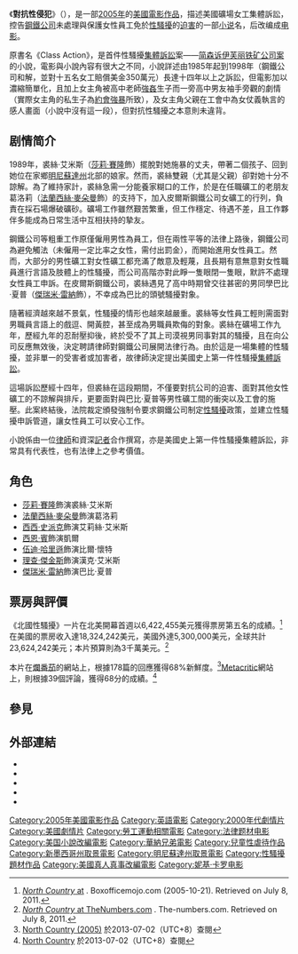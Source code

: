 {{noteTA
|G1=Movie
|T=zh-hk:對抗性侵犯;zh-tw:北國性騷擾;
|1=zh-hk:對抗性侵犯;zh-tw:北國性騷擾;
}}
{{Infobox Film
| name           = 對抗性侵犯
| original_name  = {{lang|en|''North Country''}}
| hk_name        = 對抗性侵犯
| tw_name        = 北國性騷擾
| cn_name        = 决不让步
| image          = North Country.jpg
| image_size     = 
| caption        = 《北國性騷擾》電影海報
| director       = [[妮琪·卡羅|妮琪·卡羅]]
| producer       = 那拿·格林渥
| writer         = '''電影劇本：'''<br />麥可·西茲曼<P>'''小說：'''<br />凱蕾拉·賓罕<br />勞拉·李迪</P>
| narrator       = 
| starring       = [[莎莉·賽隆|莎莉·賽隆]]<br />[[法蘭西絲·麥朵曼|法蘭西絲·麥朵曼]]<br />[[西西·史派克|西西·史派克]]<br />[[西恩·賓|西恩·賓]]<br />[[伍迪·哈里遜|伍迪·哈里遜]]<br />[[理查·傑金斯|理查·傑金斯]]
| music          = [[古斯塔沃·桑塔歐拉拉|古斯塔沃·桑塔歐拉拉]]
| cinematography = 克里斯·曼吉斯
| editing        = 大衛·考遜
| distributor    = [[華納兄弟|華納兄弟]]
| released       = {{USA}} 2005年10月21日<br />{{HKG}} 2006年2月9日<br />{{TWN}} 2006年3月10日
| runtime        = 126分鐘 
| country        = {{USA}}
| language       = [[英語|英語]]
| budget         = 約30,000,000[[美元|美元]]
| gross          = 18,324,242美元（美國）<br>25,224,242美元（世界）
| preceded_by    = 
| followed_by    = 
| website        = 
| amg_id         = 
| imdb_id        = 0395972
}}
《'''對抗性侵犯'''》（{{lang-en|''North Country''}}），是一部[[2005年電影|2005年]]的[[美國|美國]][[電影|電影作品]]，描述美國礦場女工集體訴訟，控告[[鋼鐵公司|鋼鐵公司]]未處理與保護女性員工免於[[性騷擾|性騷擾]]的[[迫害|迫害]]的一部[[小说|小说]]名，后改编成[[电影|电影]]。

原書名《Class Action》，是首件性騷擾[[集体诉讼|集體訴訟]]案——[[简森诉伊芙丽铁矿公司案|简森诉伊芙丽铁矿公司案]]的小說，電影與小說內容有很大之不同，小說詳述由1985年起到1998年（鋼鐵公司和解，並對十五名女工賠償美金350萬元）長達十四年以上之訴訟，但電影加以濃縮簡單化，且加上女主角被高中老師[[強姦|強姦]]生子而一旁高中男友袖手旁觀的劇情（實際女主角的私生子為[[家庭暴力#家庭性暴力|約會強暴]]所致），及女主角父親在工會中為女仗義執言的感人畫面（小說中沒有這一段），但對抗性騷擾之本意則未違背。

== 剧情简介 ==

1989年，裘絲·艾米斯（[[莎莉·賽隆|莎莉·賽隆]]飾）擺脫對她施暴的丈夫，帶著二個孩子、回到她位在家鄉[[明尼蘇達州|明尼蘇達州]]北部的娘家。然而，裘絲雙親（尤其是父親）卻對她十分不諒解。為了維持家計，裘絲急需一分能養家糊口的工作，於是在任職礦工的老朋友葛洛莉（[[法蘭西絲·麥朵曼|法蘭西絲·麥朵曼]]飾）的支持下，加入皮爾斯鋼鐵公司女礦工的行列，負責在採石場爆破礦砂。礦場工作雖然艱苦繁重，但工作穩定、待遇不差，且工作夥伴多能成為日常生活中互相扶持的摯友。

鋼鐵公司等粗重工作原僅僱用男性為員工，但在兩性平等的法律上路後，鋼鐵公司為避免觸法（未僱用一定比率之女性，需付出罰金），而開始進用女性員工。然而，大部分的男性礦工對女性礦工都充滿了敵意及輕蔑，且長期有意無意對女性職員進行言語及肢體上的性騷擾，而公司高階亦對此睜一隻眼閉一隻眼，默許不處理女性員工申訴。在皮爾斯鋼鐵公司，裘絲遇見了高中時期曾交往甚密的男同學巴比·夏普（[[傑瑞米·雷納|傑瑞米·雷納]]飾），不幸成為巴比的頭號騷擾對象。

隨著經濟越來越不景氣，性騷擾的情形也越來越嚴重。裘絲等女性員工輕則需面對男職員言語上的戲逗、開黃腔，甚至成為男職員欺侮的對象。裘絲在礦場工作九年，歷經九年的忍耐壓抑後，終於受不了其上司漠視男同事對其的騷擾，且在向公司反應無效後，決定聘請律師對鋼鐵公司展開法律行為。由於這是一場集體的性騷擾，並非單一的受害者或加害者，故律師決定提出美國史上第一件性騷擾[[集体诉讼|集體訴訟]]。

這場訴訟歷經十四年，但裘絲在這段期間，不僅要對抗公司的迫害、面對其他女性礦工的不諒解與排斥，更要面對與巴比·夏普等男性礦工間的衝突以及工會的施壓。此案終結後，法院裁定頒發強制令要求鋼鐵公司制定[[性騷擾|性騷擾]]政策，並建立性騷擾申訴管道，讓女性員工可以安心工作。

小說係由一位[[律師|律師]]和資深[[記者|記者]]合作撰寫，亦是美國史上第一件性騷擾集體訴訟，非常具有代表性，也有法律上之參考價值。

== 角色 ==
* [[莎莉·賽隆|莎莉·賽隆]]飾演裘絲·艾米斯
* [[法蘭西絲·麥朵曼|法蘭西絲·麥朵曼]]飾演葛洛莉
* [[西西·史派克|西西·史派克]]飾演艾莉絲·艾米斯
* [[西恩·賓|西恩·賓]]飾演凱爾
* [[伍迪·哈里遜|伍迪·哈里遜]]飾演比爾·懷特
* [[理察·詹金斯|理查·傑金斯]]飾演漢克·艾米斯
* [[傑瑞米·雷納|傑瑞米·雷納]]飾演巴比·夏普

== 票房與評價 ==
《北國性騷擾》一片在北美開幕首週以6,422,455美元獲得票房第五名的成績。<ref>[http://www.boxofficemojo.com/movies/?page=weekend&id=northcountry.htm ''North Country'' at] {{Wayback|url=http://www.boxofficemojo.com/movies/?page=weekend&id=northcountry.htm |date=20180702204436 }}. Boxofficemojo.com (2005-10-21). Retrieved on July 8, 2011.</ref>在美國的票房收入達18,324,242美元，美國外達5,300,000美元，全球共計23,624,242美元；本片預算則為3千萬美元。<ref>[http://www.the-numbers.com/movies/2005/NRTHC.php ''North Country'' at TheNumbers.com] {{Wayback|url=http://www.the-numbers.com/movies/2005/NRTHC.php |date=20131227172933 }}. The-numbers.com. Retrieved on July 8, 2011.</ref>

本片在[[爛番茄|爛番茄]]的網站上，根據178篇的回應獲得68%新鮮度。<ref>[http://www.rottentomatoes.com/m/north_country/ North Country (2005)] {{Wayback|url=http://www.rottentomatoes.com/m/north_country/ |date=20210311030901 }}於2013-07-02（UTC+8）查閱</ref>[[Metacritic|Metacritic]]網站上，則根據39個評論，獲得68分的成績。<ref>[http://www.metacritic.com/movie/north-country/ North Country] {{Wayback|url=http://www.metacritic.com/movie/north-country/ |date=20201204110714 }}於2013-07-02（UTC+8）查閱</ref>

== 參見 ==
{{reflist}}

== 外部連結 ==
* {{imdb title|id=0395972}}
* {{rotten-tomatoes|id=north_country}}
* {{metacritic film|id=northcountry}}
* {{mojo title|id=northcountry}}
* {{allmovie title|314926}}

{{Niki Caro}}
{{DEFAULTSORT:North Country}}
[[Category:2005年美國電影作品|Category:2005年美國電影作品]]
[[Category:英語電影|Category:英語電影]]
[[Category:2000年代劇情片|Category:2000年代劇情片]]
[[Category:美國劇情片|Category:美國劇情片]]
[[Category:勞工運動相關電影|Category:勞工運動相關電影]]
[[Category:法律题材电影|Category:法律题材电影]]
[[Category:美国小說改編電影|Category:美国小說改編電影]]
[[Category:華納兄弟電影|Category:華納兄弟電影]]
[[Category:兒童性虐待作品|Category:兒童性虐待作品]]
[[Category:新墨西哥州取景電影|Category:新墨西哥州取景電影]]
[[Category:明尼蘇達州取景電影|Category:明尼蘇達州取景電影]]
[[Category:性騷擾題材作品|Category:性騷擾題材作品]]
[[Category:美國真人真事改編電影|Category:美國真人真事改編電影]]
[[Category:妮基·卡罗电影|Category:妮基·卡罗电影]]